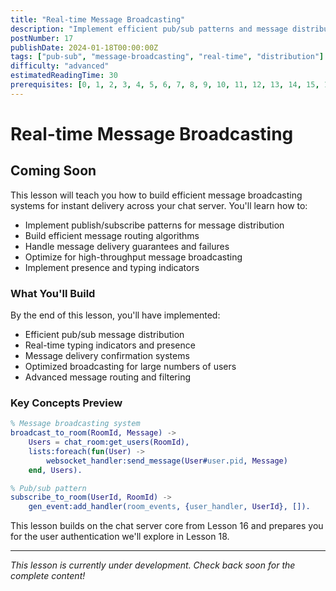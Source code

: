 ```yaml
---
title: "Real-time Message Broadcasting"
description: "Implement efficient pub/sub patterns and message distribution systems for instant message delivery across multiple chat rooms and users"
postNumber: 17
publishDate: 2024-01-18T00:00:00Z
tags: ["pub-sub", "message-broadcasting", "real-time", "distribution"]
difficulty: "advanced"
estimatedReadingTime: 30
prerequisites: [0, 1, 2, 3, 4, 5, 6, 7, 8, 9, 10, 11, 12, 13, 14, 15, 16]
---
```


# Real-time Message Broadcasting

## Coming Soon

This lesson will teach you how to build efficient message broadcasting systems for instant delivery across your chat server. You'll learn how to:

- Implement publish/subscribe patterns for message distribution
- Build efficient message routing algorithms
- Handle message delivery guarantees and failures
- Optimize for high-throughput message broadcasting
- Implement presence and typing indicators

### What You'll Build

By the end of this lesson, you'll have implemented:
- Efficient pub/sub message distribution
- Real-time typing indicators and presence
- Message delivery confirmation systems
- Optimized broadcasting for large numbers of users
- Advanced message routing and filtering

### Key Concepts Preview

```erlang
% Message broadcasting system
broadcast_to_room(RoomId, Message) ->
    Users = chat_room:get_users(RoomId),
    lists:foreach(fun(User) ->
        websocket_handler:send_message(User#user.pid, Message)
    end, Users).

% Pub/sub pattern
subscribe_to_room(UserId, RoomId) ->
    gen_event:add_handler(room_events, {user_handler, UserId}, []).
```

This lesson builds on the chat server core from Lesson 16 and prepares you for the user authentication we'll explore in Lesson 18.

---

_This lesson is currently under development. Check back soon for the complete content!_